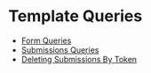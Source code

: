 # Template Queries

- [Form Queries](./form)
- [Submissions Queries](./submissions)
- [Deleting Submissions By Token](./deleting-submissions-by-token)
